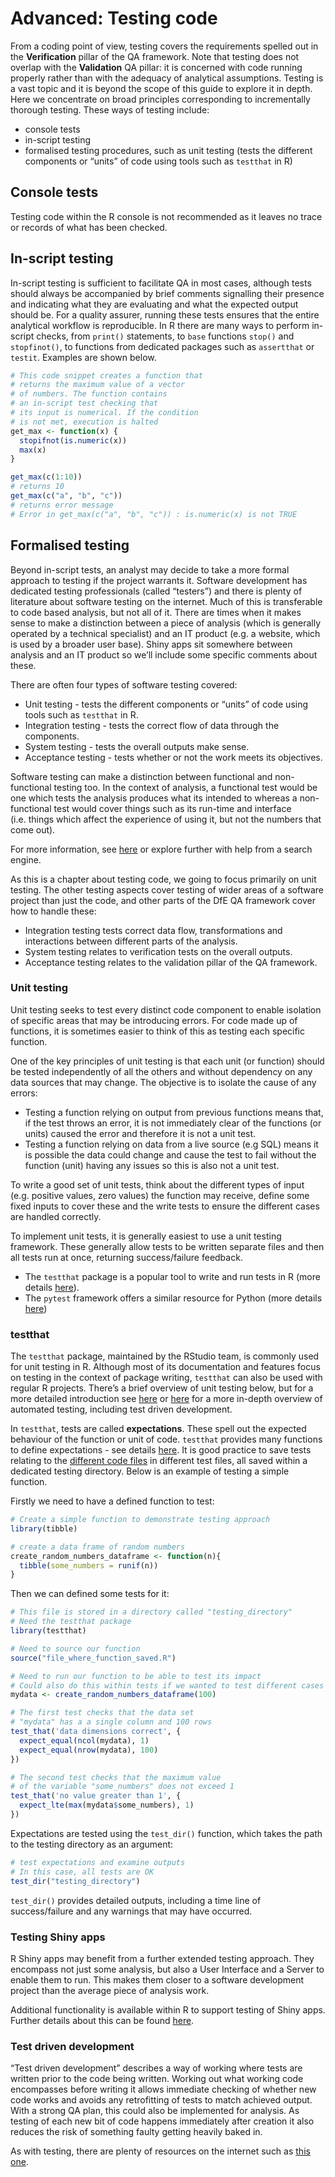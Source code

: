 # Advanced: Testing code{#testing} 

From a coding point of view, testing covers the requirements spelled out in the **Verification** pillar of the QA framework. Note that testing does not overlap with the **Validation** QA pillar: it is concerned with code running properly rather than with the adequacy of analytical assumptions. Testing is a vast topic and it is beyond the scope of this guide to explore it in depth. Here we concentrate on broad principles corresponding to incrementally thorough testing. These ways of testing include:

- console tests 
- in-script testing
- formalised testing procedures, such as unit testing (tests the different components or "units" of code using tools such as `testthat` in R)

## Console tests
Testing code within the R console is not recommended as it leaves no trace or records of what has been checked.

## In-script testing
In-script testing is sufficient to facilitate QA in most cases, although tests should always be accompanied by brief comments signalling their presence and indicating what they are evaluating and what the expected output should be. For a quality assurer, running these tests ensures that the entire analytical workflow is reproducible. In R there are many ways to perform in-script checks, from `print()` statements, to `base` functions `stop()` and `stopfinot()`, to functions from dedicated packages such as `assertthat` or `testit`. Examples are shown below. 

```r

# This code snippet creates a function that
# returns the maximum value of a vector
# of numbers. The function contains 
# an in-script test checking that
# its input is numerical. If the condition
# is not met, execution is halted
get_max <- function(x) {
  stopifnot(is.numeric(x))
  max(x)
}

get_max(c(1:10))
# returns 10
get_max(c("a", "b", "c"))
# returns error message
# Error in get_max(c("a", "b", "c")) : is.numeric(x) is not TRUE


```


## Formalised testing
Beyond in-script tests, an analyst may decide to take a more formal approach to testing if the project warrants it. Software development has dedicated testing professionals (called "testers") and there is plenty of literature about software testing on the internet. Much of this is transferable to code based analysis, but not all of it. There are times when it makes sense to make a distinction between a piece of analysis (which is generally operated by a technical specialist) and an IT product (e.g. a website, which is used by a broader user base). Shiny apps sit somewhere between analysis and an IT product so we'll include some specific comments about these.

There are often four types of software testing covered:

* Unit testing - tests the different components or "units" of code using tools such as `testthat` in R.
* Integration testing - tests the correct flow of data through the components.
* System testing - tests the overall outputs make sense.
* Acceptance testing - tests whether or not the work meets its objectives.

Software testing can make a distinction between functional and non-functional testing too. In the context of analysis, a functional test would be one which tests the analysis produces what its intended to whereas a non-functional test would cover things such as its run-time and interface (i.e. things which affect the experience of using it, but not the numbers that come out).

For more information, see [here](https://www.guru99.com/levels-of-testing.html) or explore further with help from a search engine.

As this is a chapter about testing code, we going to focus primarily on unit testing. The other testing aspects cover testing of wider areas of a software project than just the code, and other parts of the DfE QA framework cover how to handle these:

* Integration testing tests correct data flow, transformations and interactions between different parts of the analysis.
* System testing relates to verification tests on the overall outputs.
* Acceptance testing relates to the validation pillar of the QA framework.

### Unit testing

Unit testing seeks to test every distinct code component to enable isolation of specific areas that may be introducing errors. For code made up of functions, it is sometimes easier to think of this as testing each specific function.

One of the key principles of unit testing is that each unit (or function) should be tested independently of all the others and without dependency on any data sources that may change. The objective is to isolate the cause of any errors:

* Testing a function relying on output from previous functions means that, if the test throws an error, it is not immediately clear of the functions (or units) caused the error and therefore it is not a unit test.
* Testing a function relying on data from a live source (e.g SQL) means it is possible the data could change and cause the test to fail without the function (unit) having any issues so this is also not a unit test.

To write a good set of unit tests, think about the different types of input (e.g. positive values, zero values) the function may receive, define some fixed inputs to cover these and the write tests to ensure the different cases are handled correctly.

To implement unit tests, it is generally easiest to use a unit testing framework. These generally allow tests to be written separate files and then all tests run at once, returning success/failure feedback.

* The `testthat` package is a popular tool to write and run tests in R (more details [here](https://github.com/r-lib/testthat)).
* The `pytest` framework offers a similar resource for Python (more details [here](https://docs.pytest.org/en/latest/))

### testthat

The `testthat` package, maintained by the RStudio team, is commonly used for unit testing in R. Although most of its documentation and features focus on testing in the context of package writing, `testthat` can also be used with regular R projects.  There's a brief overview of unit testing below, but for a more detailed introduction see [here](https://katherinemwood.github.io/post/testthat/) or [here](https://www.r-bloggers.com/automated-testing-with-testthat-in-practice/) for a more in-depth overview of automated testing, including test driven development. 

In `testthat`, tests are called **expectations**. These spell out the expected behaviour of the function or unit of code. `testthat` provides many functions to define expectations - see details [here](http://r-pkgs.had.co.nz/tests.html). It is good practice to save tests relating to the [different code files](#code_structure) in different test files, all saved within a dedicated testing directory. Below is an example of testing a simple function.

Firstly we need to have a defined function to test:
```r
# Create a simple function to demonstrate testing approach
library(tibble)

# create a data frame of random numbers
create_random_numbers_dataframe <- function(n){
  tibble(some_numbers = runif(n))
}
```

Then we can defined some tests for it:
```r
# This file is stored in a directory called "testing_directory" 
# Need the testthat package
library(testthat)

# Need to source our function
source("file_where_function_saved.R")

# Need to run our function to be able to test its impact
# Could also do this within tests if we wanted to test different cases
mydata <- create_random_numbers_dataframe(100)

# The first test checks that the data set
# "mydata" has a a single column and 100 rows
test_that('data dimensions correct', {
  expect_equal(ncol(mydata), 1)
  expect_equal(nrow(mydata), 100)
})

# The second test checks that the maximum value
# of the variable "some_numbers" does not exceed 1
test_that('no value greater than 1', {
  expect_lte(max(mydata$some_numbers), 1)
})

```

Expectations are tested using the `test_dir()` function, which takes the path to the testing directory as an argument:
```r
# test expectations and examine outputs
# In this case, all tests are OK
test_dir("testing_directory")
```

`test_dir()` provides detailed outputs, including a time line of success/failure and any warnings that may have occurred.

### Testing Shiny apps

R Shiny apps may benefit from a further extended testing approach. They encompass not just some analysis, but also a User Interface and a Server to enable them to run. This makes them closer to a software development project than the average piece of analysis work.

Additional functionality is available within R to support testing of Shiny apps. Further details about this can be found [here](https://shiny.rstudio.com/articles/integration-testing.html).


### Test driven development

"Test driven development" describes a way of working where tests are written prior to the code being written. Working out what working code encompasses before writing it allows immediate checking of whether new code works and avoids any retrofitting of tests to match achieved output. With a strong QA plan, this could also be implemented for analysis. As testing of each new bit of code happens immediately after creation it also reduces the risk of something faulty getting heavily baked in.

As with testing, there are plenty of resources on the internet such as [this one](https://www.guru99.com/test-driven-development.html).